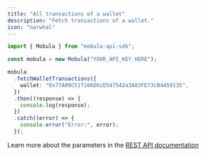 ```yaml
---
title: "All transactions of a wallet"
description: "Fetch transactions of a wallet."
icon: "narwhal"
---
```


```typescript
import { Mobula } from "mobula-api-sdk";

const mobula = new Mobula("YOUR_API_KEY_HERE");

mobula
  .fetchWalletTransactions({
    wallet: "0x77A89C51f106D6cD547542a3A83FE73cB4459135",
  })
  .then((response) => {
    console.log(response);
  })
  .catch((error) => {
    console.error("Error:", error);
  });
```

Learn more about the parameters in the [REST API documentation](/api-reference/endpoint/wallet-transactions)
